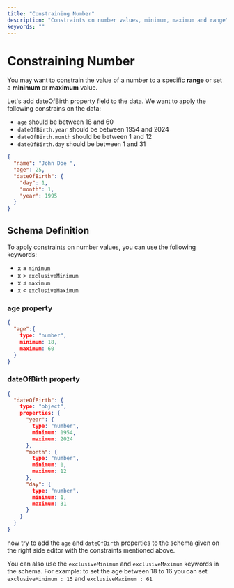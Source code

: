 ```yaml
---
title: "Constraining Number"
description: "Constraints on number values, minimum, maximum and range"
keywords: ""
---
```


# Constraining Number

You may want to constrain the value of a number to a specific **range** or set a **minimum** or **maximum** value.

Let's add dateOfBirth property field to the data. 
We want to apply the following constrains on the data: 
- `age` should be between 18 and 60
- `dateOfBirth.year` should be between 1954 and 2024 
- `dateOfBirth.month` should be between 1 and 12
- `dateOfBirth.day` should be between 1 and 31



```json highlightLineStart={4} highlightLineEnd={8}
{
  "name": "John Doe ",
  "age": 25,
  "dateOfBirth": {
    "day": 1,
    "month": 1,
    "year": 1995
  }
}
```


## Schema Definition

To apply constraints on number values, you can use the following keywords:

- x ≥ `minimum`
- x > `exclusiveMinimum`
- x ≤ `maximum`
- x < `exclusiveMaximum`


### age property 

```json
{
  "age":{
    type: "number",
    minimum: 18,
    maximum: 60
  }
}
```

### dateOfBirth property 

```json 
{
  "dateOfBirth": {
    type: "object",
    properties: {
      "year": {
        type: "number",
        minimum: 1954,
        maximum: 2024
      },
      "month": {
        type: "number",
        minimum: 1,
        maximum: 12
      },
      "day": {
        type: "number",
        minimum: 1,
        maximum: 31
      }
    }
  }
}
```

now try to add the `age` and `dateOfBirth` properties to the schema given on the right side editor with the constraints mentioned above. 

You can also use the `exclusiveMinimum` and `exclusiveMaximum` keywords in the schema. 
For example: to set the age between 18 to 16 you can set `exclusiveMinimum : 15` and `exclusiveMaximum : 61`
